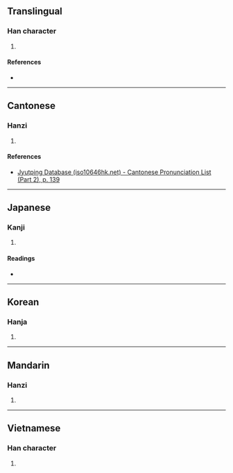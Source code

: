 {{character info/new}}
==Translingual==

===Han character===
{{Han char|rn=85|rad=水|as=07|sn=10|four=36114|canj=ERHG|ids=⿰氵呈}}

# {{defn|Han|sort=水07}}

====References====
* {{Han ref|kx=0624.120|dkj=17476|dj=1022.010|hdz=31624.090|uh=6D67|ud=28007|bh=D256|bd=53846}}

----

==Cantonese==

===Hanzi===
{{yue-hanzi|jyut=[[jing5]]|y=ying5}}

# {{defn|lang=yue|sort=水07}}

====References====
* [http://www.iso10646hk.net/jp/document/download.jsp Jyutping Database (iso10646hk.net) - Cantonese Pronunciation List (Part 2), p. 139]

----

==Japanese==

===Kanji===
{{ja-kanji|grade=|rs=水07}}

# {{defn|lang=ja|sort=水07}}

====Readings====
* {{ja-readings|on=[[てい]] (tei), [[ちょう]] (chō), [[えい]] (ei), [[よう]] (yō)|kun=[[どろ]] (doro)}}

----

==Korean==

===Hanja===
{{ko-hanja|hangeul=영|eumhun=|rv=yeong|mr=yŏng|y=yeng}}

# {{defn|lang=ko|sort=水07}}

----

==Mandarin==

===Hanzi===
{{cmn-hanzi|pin=[[yǐng]] ([[ying3]]), [[chéng]] ([[cheng2]]), [[yíng]] ([[ying2]])|wg=ying<sup>3</sup>, ch'eng<sup>2</sup>, ying<sup>2</sup>}}

# {{defn|lang=cmn|sort=水07}}

----

==Vietnamese==

===Han character===
{{vi-readings|rs=水07| hanviet = sình}}

# {{defn|lang=vi|sort=水07}}